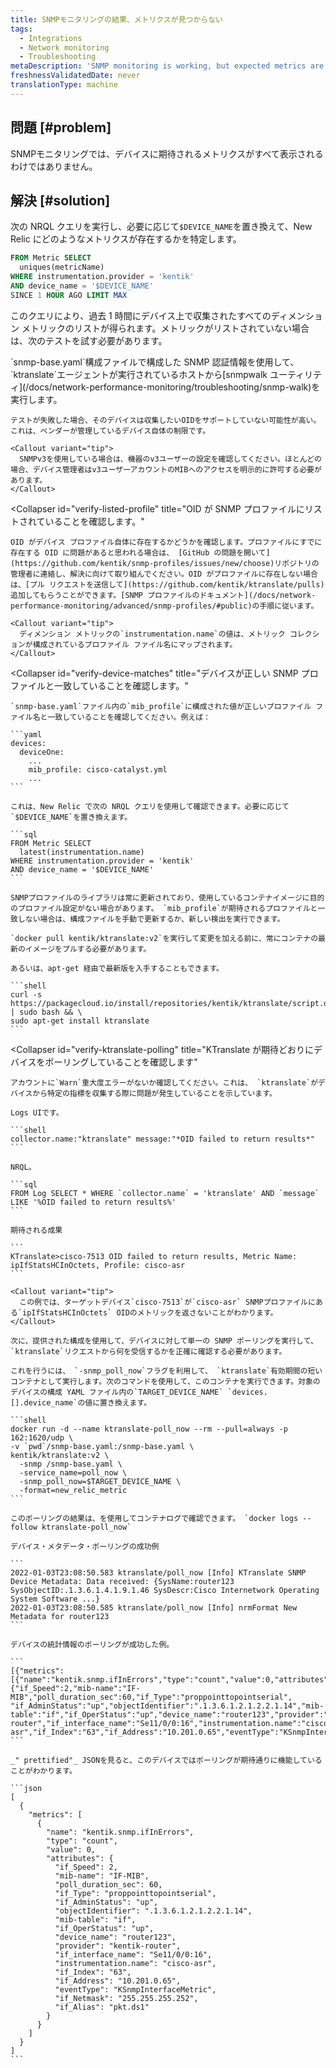 ```yaml
---
title: SNMPモニタリングの結果、メトリクスが見つからない
tags:
  - Integrations
  - Network monitoring
  - Troubleshooting
metaDescription: 'SNMP monitoring is working, but expected metrics are missing.'
freshnessValidatedDate: never
translationType: machine
---
```


## 問題 [#problem]

SNMPモニタリングでは、デバイスに期待されるメトリクスがすべて表示されるわけではありません。

## 解決 [#solution]

次の NRQL クエリを実行し、必要に応じて`$DEVICE_NAME`を置き換えて、New Relic にどのようなメトリクスが存在するかを特定します。

```sql
FROM Metric SELECT 
  uniques(metricName) 
WHERE instrumentation.provider = 'kentik' 
AND device_name = '$DEVICE_NAME'
SINCE 1 HOUR AGO LIMIT MAX
```

このクエリにより、過去 1 時間にデバイス上で収集されたすべてのディメンション メトリックのリストが得られます。メトリックがリストされていない場合は、次のテストを試す必要があります。

<CollapserGroup>
  <Collapser
    id="verify-device-response"
    title="デバイスがターゲットOIDに応答することを確認する"
  >
    `snmp-base.yaml`構成ファイルで構成した SNMP 認証情報を使用して、 `ktranslate`エージェントが実行されているホストから[snmpwalk ユーティリティ](/docs/network-performance-monitoring/troubleshooting/snmp-walk)を実行します。

    テストが失敗した場合、そのデバイスは収集したいOIDをサポートしていない可能性が高い。これは、ベンダーが管理しているデバイス自体の制限です。

    <Callout variant="tip">
      SNMPv3を使用している場合は、機器のv3ユーザーの設定を確認してください。ほとんどの場合、デバイス管理者はv3ユーザーアカウントのMIBへのアクセスを明示的に許可する必要があります。
    </Callout>
  </Collapser>

  <Collapser
    id="verify-listed-profile"
    title="OID が SNMP プロファイルにリストされていることを確認します。"
  >
    OID がデバイス プロファイル自体に存在するかどうかを確認します。プロファイルにすでに存在する OID に問題があると思われる場合は、 [GitHub の問題を開いて](https://github.com/kentik/snmp-profiles/issues/new/choose)リポジトリの管理者に連絡し、解決に向けて取り組んでください。OID がプロファイルに存在しない場合は、[プル リクエストを送信して](https://github.com/kentik/ktranslate/pulls)追加してもらうことができます。[SNMP プロファイルのドキュメント](/docs/network-performance-monitoring/advanced/snmp-profiles/#public)の手順に従います。

    <Callout variant="tip">
      ディメンション メトリックの`instrumentation.name`の値は、メトリック コレクションが構成されているプロファイル ファイル名にマップされます。
    </Callout>
  </Collapser>

  <Collapser
    id="verify-device-matches"
    title="デバイスが正しい SNMP プロファイルと一致していることを確認します。"
  >
    `snmp-base.yaml`ファイル内の`mib_profile`に構成された値が正しいプロファイル ファイル名と一致していることを確認してください。例えば：

    ```yaml
    devices:
      deviceOne:
        ...
        mib_profile: cisco-catalyst.yml
        ...
    ```

    これは、New Relic で次の NRQL クエリを使用して確認できます。必要に応じて`$DEVICE_NAME`を置き換えます。

    ```sql
    FROM Metric SELECT
      latest(instrumentation.name)
    WHERE instrumentation.provider = 'kentik'
    AND device_name = '$DEVICE_NAME'
    ```

    SNMPプロファイルのライブラリは常に更新されており、使用しているコンテナイメージに目的のプロファイル設定がない場合があります。 `mib_profile`が期待されるプロファイルと一致しない場合は、構成ファイルを手動で更新するか、新しい検出を実行できます。

    `docker pull kentik/ktranslate:v2`を実行して変更を加える前に、常にコンテナの最新のイメージをプルする必要があります。

    あるいは、apt-get 経由で最新版を入手することもできます。

    ```shell
    curl -s https://packagecloud.io/install/repositories/kentik/ktranslate/script.deb.sh | sudo bash && \
    sudo apt-get install ktranslate
    ```
  </Collapser>

  <Collapser
    id="verify-ktranslate-polling"
    title="KTranslate が期待どおりにデバイスをポーリングしていることを確認します"
  >
    アカウントに`Warn`重大度エラーがないか確認してください。これは、 `ktranslate`がデバイスから特定の指標を収集する際に問題が発生していることを示しています。

    Logs UIです。

    ```shell
    collector.name:"ktranslate" message:"*OID failed to return results*"
    ```

    NRQL。

    ```sql
    FROM Log SELECT * WHERE `collector.name` = 'ktranslate' AND `message` LIKE '%OID failed to return results%'
    ```

    期待される成果

    ```
    KTranslate>cisco-7513 OID failed to return results, Metric Name: ipIfStatsHCInOctets, Profile: cisco-asr
    ```

    <Callout variant="tip">
      この例では、ターゲットデバイス`cisco-7513`が`cisco-asr` SNMPプロファイルにある`ipIfStatsHCInOctets` OIDのメトリックを返さないことがわかります。
    </Callout>

    次に、提供された構成を使用して、デバイスに対して単一の SNMP ポーリングを実行して、 `ktranslate`リクエストから何を受信するかを正確に確認する必要があります。

    これを行うには、 `-snmp_poll_now`フラグを利用して、 `ktranslate`有効期間の短いコンテナとして実行します。次のコマンドを使用して、このコンテナを実行できます。対象のデバイスの構成 YAML ファイル内の`TARGET_DEVICE_NAME` `devices.[].device_name`の値に置き換えます。

    ```shell
    docker run -d --name ktranslate-poll_now --rm --pull=always -p 162:1620/udp \
    -v `pwd`/snmp-base.yaml:/snmp-base.yaml \
    kentik/ktranslate:v2 \
      -snmp /snmp-base.yaml \
      -service_name=poll_now \
      -snmp_poll_now=$TARGET_DEVICE_NAME \
      -format=new_relic_metric
    ```

    このポーリングの結果は、を使用してコンテナログで確認できます。 `docker logs --follow ktranslate-poll_now`

    デバイス・メタデータ・ポーリングの成功例

    ```
    2022-01-03T23:08:50.583 ktranslate/poll_now [Info] KTranslate SNMP Device Metadata: Data received: {SysName:router123 SysObjectID:.1.3.6.1.4.1.9.1.46 SysDescr:Cisco Internetwork Operating System Software ...}
    2022-01-03T23:08:50.585 ktranslate/poll_now [Info] nrmFormat New Metadata for router123
    ```

    デバイスの統計情報のポーリングが成功した例。

    ```
    [{"metrics":[{"name":"kentik.snmp.ifInErrors","type":"count","value":0,"attributes":{"if_Speed":2,"mib-name":"IF-MIB","poll_duration_sec":60,"if_Type":"proppointtopointserial", "if_AdminStatus":"up","objectIdentifier":".1.3.6.1.2.1.2.2.1.14","mib-table":"if","if_OperStatus":"up","device_name":"router123","provider":"kentik-router","if_interface_name":"Se11/0/0:16","instrumentation.name":"cisco-asr","if_Index":"63","if_Address":"10.201.0.65","eventType":"KSnmpInterfaceMetric","if_Netmask":"255.255.255.252","if_Alias":"pkt.ds1"}}]...}]
    ```

    _" prettified"_ JSONを見ると、このデバイスではポーリングが期待通りに機能していることがわかります。

    ```json
    [
      {
        "metrics": [
          {
            "name": "kentik.snmp.ifInErrors",
            "type": "count",
            "value": 0,
            "attributes": {
              "if_Speed": 2,
              "mib-name": "IF-MIB",
              "poll_duration_sec": 60,
              "if_Type": "proppointtopointserial",
              "if_AdminStatus": "up",
              "objectIdentifier": ".1.3.6.1.2.1.2.2.1.14",
              "mib-table": "if",
              "if_OperStatus": "up",
              "device_name": "router123",
              "provider": "kentik-router",
              "if_interface_name": "Se11/0/0:16",
              "instrumentation.name": "cisco-asr",
              "if_Index": "63",
              "if_Address": "10.201.0.65",
              "eventType": "KSnmpInterfaceMetric",
              "if_Netmask": "255.255.255.252",
              "if_Alias": "pkt.ds1"
            }
          }
        ]
      }
    ]
    ```
  </Collapser>
</CollapserGroup>
